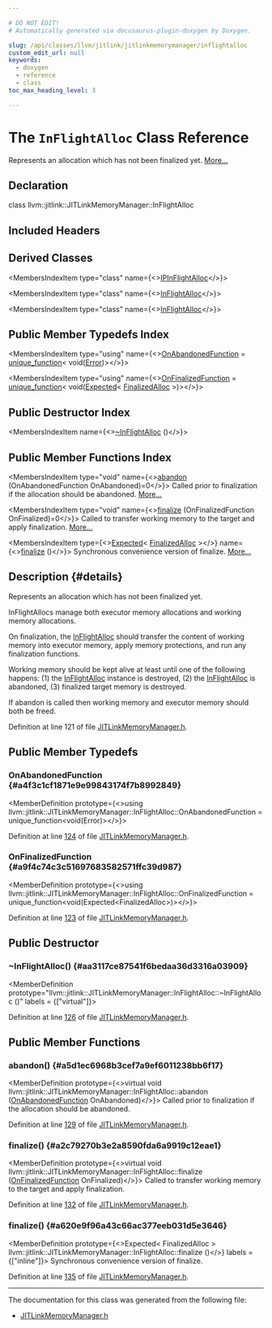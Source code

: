 ```yaml
---

# DO NOT EDIT!
# Automatically generated via docusaurus-plugin-doxygen by Doxygen.

slug: /api/classes/llvm/jitlink/jitlinkmemorymanager/inflightalloc
custom_edit_url: null
keywords:
  - doxygen
  - reference
  - class
toc_max_heading_level: 3

---
```





# The `InFlightAlloc` Class Reference

<DoxygenPage pluginConfig={pluginConfig}>

Represents an allocation which has not been finalized yet. <a href="#details">More...</a>

## Declaration

<CodeBlock>class llvm::jitlink::JITLinkMemoryManager::InFlightAlloc</CodeBlock>

## Included Headers

<IncludesList>
<IncludesListItem
  filePath="llvm/ExecutionEngine/JITLink/JITLinkMemoryManager.h"
  permalink="/docs/api/files/include/include/llvm/include/llvm/executionengine/include/llvm/executionengine/jitlink/jitlinkmemorymanager-h"
  isLocal="true" />
</IncludesList>

## Derived Classes

<MembersIndex>

<MembersIndexItem
  type="class"
  name={<><a href="/docs/api/classes/llvm/jitlink/inprocessmemorymanager/ipinflightalloc">IPInFlightAlloc</a></>}>
</MembersIndexItem>

<MembersIndexItem
  type="class"
  name={<><a href="/docs/api/classes/llvm/orc/epcgenericjitlinkmemorymanager/inflightalloc">InFlightAlloc</a></>}>
</MembersIndexItem>

<MembersIndexItem
  type="class"
  name={<><a href="/docs/api/classes/llvm/orc/mapperjitlinkmemorymanager/inflightalloc">InFlightAlloc</a></>}>
</MembersIndexItem>

</MembersIndex>

## Public Member Typedefs Index

<MembersIndex>

<MembersIndexItem
  type="using"
  name={<><a href="#a4f3c1cf1871e9e99843174f7b8992849">OnAbandonedFunction</a> = <a href="/docs/api/classes/llvm/unique-function">unique&#95;function</a>&lt; void(<a href="/docs/api/classes/llvm/error">Error</a>)&gt;</>}>
</MembersIndexItem>

<MembersIndexItem
  type="using"
  name={<><a href="#a9f4c74c3c51697683582571ffc39d987">OnFinalizedFunction</a> = <a href="/docs/api/classes/llvm/unique-function">unique&#95;function</a>&lt; void(<a href="/docs/api/classes/llvm/expected">Expected</a>&lt; <a href="/docs/api/classes/llvm/jitlink/jitlinkmemorymanager/finalizedalloc">FinalizedAlloc</a> &gt;)&gt;</>}>
</MembersIndexItem>

</MembersIndex>

## Public Destructor Index

<MembersIndex>

<MembersIndexItem
  name={<><a href="#aa3117ce87541f6bedaa36d3316a03909">~InFlightAlloc</a> ()</>}>
</MembersIndexItem>

</MembersIndex>

## Public Member Functions Index

<MembersIndex>

<MembersIndexItem
  type="void"
  name={<><a href="#a5d1ec6968b3cef7a9ef6011238bb6f17">abandon</a> (OnAbandonedFunction OnAbandoned)=0</>}>
Called prior to finalization if the allocation should be abandoned. <a href="#a5d1ec6968b3cef7a9ef6011238bb6f17">More...</a>
</MembersIndexItem>

<MembersIndexItem
  type="void"
  name={<><a href="#a2c79270b3e2a8590fda6a9919c12eae1">finalize</a> (OnFinalizedFunction OnFinalized)=0</>}>
Called to transfer working memory to the target and apply finalization. <a href="#a2c79270b3e2a8590fda6a9919c12eae1">More...</a>
</MembersIndexItem>

<MembersIndexItem
  type={<><a href="/docs/api/classes/llvm/expected">Expected</a>&lt; <a href="/docs/api/classes/llvm/jitlink/jitlinkmemorymanager/finalizedalloc">FinalizedAlloc</a> &gt;</>}
  name={<><a href="#a620e9f96a43c66ac377eeb031d5e3646">finalize</a> ()</>}>
Synchronous convenience version of finalize. <a href="#a620e9f96a43c66ac377eeb031d5e3646">More...</a>
</MembersIndexItem>

</MembersIndex>

## Description {#details}

Represents an allocation which has not been finalized yet.

InFlightAllocs manage both executor memory allocations and working memory allocations.

On finalization, the <a href="/docs/api/classes/llvm/jitlink/jitlinkmemorymanager/inflightalloc">InFlightAlloc</a> should transfer the content of working memory into executor memory, apply memory protections, and run any finalization functions.

Working memory should be kept alive at least until one of the following happens: (1) the <a href="/docs/api/classes/llvm/jitlink/jitlinkmemorymanager/inflightalloc">InFlightAlloc</a> instance is destroyed, (2) the <a href="/docs/api/classes/llvm/jitlink/jitlinkmemorymanager/inflightalloc">InFlightAlloc</a> is abandoned, (3) finalized target memory is destroyed.

If abandon is called then working memory and executor memory should both be freed.

Definition at line 121 of file <a href="/docs/api/files/include/include/llvm/include/llvm/executionengine/include/llvm/executionengine/jitlink/jitlinkmemorymanager-h">JITLinkMemoryManager.h</a>.

<SectionDefinition>

## Public Member Typedefs

### OnAbandonedFunction {#a4f3c1cf1871e9e99843174f7b8992849}

<MemberDefinition
  prototype={<>using llvm::jitlink::JITLinkMemoryManager::InFlightAlloc::OnAbandonedFunction =  unique&#95;function&lt;void(Error)&gt;</>}>

Definition at line <a href="/docs/api/files/include/include/llvm/include/llvm/executionengine/include/llvm/executionengine/jitlink/jitlinkmemorymanager-h/#l00124">124</a> of file <a href="/docs/api/files/include/include/llvm/include/llvm/executionengine/include/llvm/executionengine/jitlink/jitlinkmemorymanager-h">JITLinkMemoryManager.h</a>.
</MemberDefinition>

### OnFinalizedFunction {#a9f4c74c3c51697683582571ffc39d987}

<MemberDefinition
  prototype={<>using llvm::jitlink::JITLinkMemoryManager::InFlightAlloc::OnFinalizedFunction =  unique&#95;function&lt;void(Expected&lt;FinalizedAlloc&gt;)&gt;</>}>

Definition at line <a href="/docs/api/files/include/include/llvm/include/llvm/executionengine/include/llvm/executionengine/jitlink/jitlinkmemorymanager-h/#l00123">123</a> of file <a href="/docs/api/files/include/include/llvm/include/llvm/executionengine/include/llvm/executionengine/jitlink/jitlinkmemorymanager-h">JITLinkMemoryManager.h</a>.
</MemberDefinition>

</SectionDefinition>

<SectionDefinition>

## Public Destructor

### ~InFlightAlloc() {#aa3117ce87541f6bedaa36d3316a03909}

<MemberDefinition
  prototype="llvm::jitlink::JITLinkMemoryManager::InFlightAlloc::~InFlightAlloc ()"
  labels = {["virtual"]}>

Definition at line <a href="/docs/api/files/include/include/llvm/include/llvm/executionengine/include/llvm/executionengine/jitlink/jitlinkmemorymanager-h/#l00126">126</a> of file <a href="/docs/api/files/include/include/llvm/include/llvm/executionengine/include/llvm/executionengine/jitlink/jitlinkmemorymanager-h">JITLinkMemoryManager.h</a>.
</MemberDefinition>

</SectionDefinition>

<SectionDefinition>

## Public Member Functions

### abandon() {#a5d1ec6968b3cef7a9ef6011238bb6f17}

<MemberDefinition
  prototype={<>virtual void llvm::jitlink::JITLinkMemoryManager::InFlightAlloc::abandon (<a href="#a4f3c1cf1871e9e99843174f7b8992849">OnAbandonedFunction</a> OnAbandoned)</>}>
Called prior to finalization if the allocation should be abandoned.

Definition at line <a href="/docs/api/files/include/include/llvm/include/llvm/executionengine/include/llvm/executionengine/jitlink/jitlinkmemorymanager-h/#l00129">129</a> of file <a href="/docs/api/files/include/include/llvm/include/llvm/executionengine/include/llvm/executionengine/jitlink/jitlinkmemorymanager-h">JITLinkMemoryManager.h</a>.
</MemberDefinition>

### finalize() {#a2c79270b3e2a8590fda6a9919c12eae1}

<MemberDefinition
  prototype={<>virtual void llvm::jitlink::JITLinkMemoryManager::InFlightAlloc::finalize (<a href="#a9f4c74c3c51697683582571ffc39d987">OnFinalizedFunction</a> OnFinalized)</>}>
Called to transfer working memory to the target and apply finalization.

Definition at line <a href="/docs/api/files/include/include/llvm/include/llvm/executionengine/include/llvm/executionengine/jitlink/jitlinkmemorymanager-h/#l00132">132</a> of file <a href="/docs/api/files/include/include/llvm/include/llvm/executionengine/include/llvm/executionengine/jitlink/jitlinkmemorymanager-h">JITLinkMemoryManager.h</a>.
</MemberDefinition>

### finalize() {#a620e9f96a43c66ac377eeb031d5e3646}

<MemberDefinition
  prototype={<>Expected&lt; FinalizedAlloc &gt; llvm::jitlink::JITLinkMemoryManager::InFlightAlloc::finalize ()</>}
  labels = {["inline"]}>
Synchronous convenience version of finalize.

Definition at line <a href="/docs/api/files/include/include/llvm/include/llvm/executionengine/include/llvm/executionengine/jitlink/jitlinkmemorymanager-h/#l00135">135</a> of file <a href="/docs/api/files/include/include/llvm/include/llvm/executionengine/include/llvm/executionengine/jitlink/jitlinkmemorymanager-h">JITLinkMemoryManager.h</a>.
</MemberDefinition>

</SectionDefinition>

<hr/>

The documentation for this class was generated from the following file:

<ul>
<li><a href="/docs/api/files/include/include/llvm/include/llvm/executionengine/include/llvm/executionengine/jitlink/jitlinkmemorymanager-h">JITLinkMemoryManager.h</a></li>
</ul>

</DoxygenPage>
